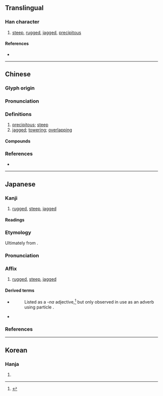 {{character info}}
==Translingual==

===Han character===
{{Han char|rn=46|rad=山|as=17|sn=20|four=27716|canj=UNRI|ids=⿰山毚}}

# [[steep]], [[rugged]], [[jagged]], [[precipitous]]

====References====
* {{Han ref|kx=0322.240|dkj=08618|dj=0622.360|hdz=10806.150|uh=5DC9|ud=24009|bh=C460|bd=50272}}

----

==Chinese==
{{zh-forms}}

===Glyph origin===
{{Han etym}}

===Pronunciation===
{{zh-pron
|m=chán
|c=caam4
|mc=y
|oc=y
|cat=
}}

===Definitions===
{{zh-hanzi}}

# [[precipitous]]; [[steep]]
# [[jagged]]; [[towering]]; [[overlapping]]

====Compounds====
{{zh-der|巉岩|巉巖|巉峭|巉岏|巉峻|巖巉|巉巉|巉崖|嵌巉|靜巉巉}}

===References===
* {{R:twedu|B00908}}

----

==Japanese==

===Kanji===
{{ja-kanji|grade=|rs=山17}}

# [[rugged]], [[steep]], [[jagged]] {{q|as of a [[mountain range]]}}

====Readings====
{{ja-readings
|goon=ぜん<ぜむ
|kanon=さん<さむ
|kanyoon=ざん
}}

===Etymology===
{{ja-kanjitab|yomi=kanyoon|ざん}}

Ultimately from {{der|ja|ltc|sort=さん'|-}} {{ltc-l|巉}}.

===Pronunciation===
{{ja-pron|ざん}}

===Affix===
{{ja-pos|affix|ざん}}

# {{lb|ja|sort=さん'|rare}} [[rugged]], [[steep]], [[jagged]] {{q|as of a [[mountain range]]}}

====Derived terms====
* {{ja-r|巉巌|ざんがん|jagged and steep|pos=said of a mountain}}
*: Listed as a ''-na'' adjective,<ref name="KDJ2-巉巖">{{R:Nihon Kokugo Daijiten 2|巉巖}}</ref> but only observed in use as an adverb using particle {{ja-r|に}}.
* {{ja-r|巉岸|ざんがん|a jagged and steep [[bank]] or [[shore]]}}

===References===
<references/>

----

==Korean==

===Hanja===
{{ko-hanja|참}}

# {{rfdef|ko|sort=山17}}
